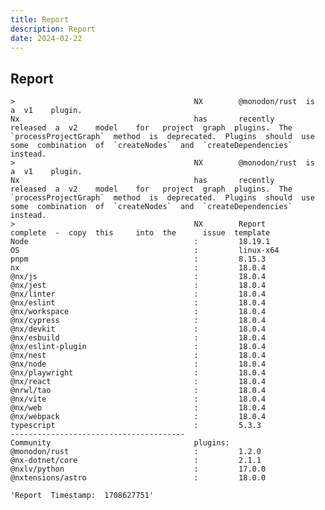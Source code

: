 ```yaml
---
title: Report
description: Report
date: 2024-02-22
---
```


## Report
```
>                                        NX        @monodon/rust  is        a  v1    plugin.                                                                                                                                                                              
Nx                                       has       recently       released  a  v2    model    for   project  graph  plugins.  The  `processProjectGraph`  method  is  deprecated.  Plugins  should  use  some  combination  of  `createNodes`  and  `createDependencies`  instead.
>                                        NX        @monodon/rust  is        a  v1    plugin.                                                                                                                                                                              
Nx                                       has       recently       released  a  v2    model    for   project  graph  plugins.  The  `processProjectGraph`  method  is  deprecated.  Plugins  should  use  some  combination  of  `createNodes`  and  `createDependencies`  instead.
>                                        NX        Report         complete  -  copy  this     into  the      issue  template                                                                                                                                              
Node                                     :         18.19.1                                                                                                                                                                                                                
OS                                       :         linux-x64                                                                                                                                                                                                              
pnpm                                     :         8.15.3                                                                                                                                                                                                                 
nx                                       :         18.0.4                                                                                                                                                                                                                 
@nx/js                                   :         18.0.4                                                                                                                                                                                                                 
@nx/jest                                 :         18.0.4                                                                                                                                                                                                                 
@nx/linter                               :         18.0.4                                                                                                                                                                                                                 
@nx/eslint                               :         18.0.4                                                                                                                                                                                                                 
@nx/workspace                            :         18.0.4                                                                                                                                                                                                                 
@nx/cypress                              :         18.0.4                                                                                                                                                                                                                 
@nx/devkit                               :         18.0.4                                                                                                                                                                                                                 
@nx/esbuild                              :         18.0.4                                                                                                                                                                                                                 
@nx/eslint-plugin                        :         18.0.4                                                                                                                                                                                                                 
@nx/nest                                 :         18.0.4                                                                                                                                                                                                                 
@nx/node                                 :         18.0.4                                                                                                                                                                                                                 
@nx/playwright                           :         18.0.4                                                                                                                                                                                                                 
@nx/react                                :         18.0.4                                                                                                                                                                                                                 
@nrwl/tao                                :         18.0.4                                                                                                                                                                                                                 
@nx/vite                                 :         18.0.4                                                                                                                                                                                                                 
@nx/web                                  :         18.0.4                                                                                                                                                                                                                 
@nx/webpack                              :         18.0.4                                                                                                                                                                                                                 
typescript                               :         5.3.3                                                                                                                                                                                                                  
---------------------------------------                                                                                                                                                                                                                                   
Community                                plugins:                                                                                                                                                                                                                         
@monodon/rust                            :         1.2.0                                                                                                                                                                                                                  
@nx-dotnet/core                          :         2.1.1                                                                                                                                                                                                                  
@nxlv/python                             :         17.0.0                                                                                                                                                                                                                 
@nxtensions/astro                        :         18.0.0                                                                                                                                                                                                                 
```

```
'Report  Timestamp:  1708627751'
```
